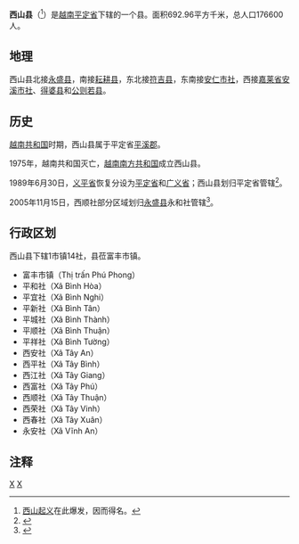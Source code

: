 {{About|越南的西山县|柬埔寨同名的县|塞桑县}}
{{Infobox Settlement
|name                   = 西山县
|settlement_type        = 县
|official_name          = 
|other_name             = 
|native_name            = {{lang|vi|Huyện Tây Sơn}}
|nickname               = 
|motto                  = 
|image_skyline          = PhuPhong town aerial photograph.jpg
|imagesize              = 
|image_caption          = 
|image_flag             = 
|flag_size              = 
|image_seal             = 
|seal_size              = 
|image_shield           = 
|shield_size            = 
|image_blank_emblem     = 
|blank_emblem_size      = 
|image_map              = {{Infobox mapframe|frame-width=250|zoom=10}}
|mapsize                = 
|map_caption            = 
|image_map1             = 
|mapsize1               = 
|map_caption1           = 
|pushpin_map            = Vietnam
|pushpin_label_position = bottom
|pushpin_map_caption    = 
|pushpin_map1           = 
|pushpin_label_position1= 
|pushpin_map_caption1   = 
|subdivision_type       = 国家
|subdivision_name       = {{flag|Vietnam}}
|subdivision_type1      = [[越南行政区划|省]]
|subdivision_name1      = [[平定省|平定省]]
|subdivision_type2      = 行政区划
|subdivision_name2      = 1市镇14社
|subdivision_type3      = 
|subdivision_name3      = 
|seat_type              = 县莅
|seat                   = {{link-vi|富丰市镇|Phú Phong (thị trấn)}}
|government_type        = 
|leader_title           = 
|leader_name            = 
|leader_title1          = 
|leader_name1           = 
|established_title      = 
|established_date       = 
|area_magnitude         = 
|unit_pref              = 
|area_footnotes         = 
|area_total_km2         = 692.96
|area_land_km2          = 
|area_water_km2         = 
|area_water_percent     = 
|area_urban_km2         = 
|area_metro_km2         = 
|population_as_of       = 
|population_footnotes   = 
|population_note        = 
|population_total       = 176600
|population_density_km2 = auto
|population_metro             = 
|population_density_metro_km2 = 
|population_urban             = 
|population_density_urban_km2 = 
|timezone               = [[越南标准时间|越南标准时间]]
|utc_offset             = +7
|elevation_footnotes    = 
|elevation_m            = 
|coor_type              = 
|coordinates            = 
|postal_code_type       = 
|postal_code            = 
|area_code              = 
|website                = [https://tayson.binhdinh.gov.vn 西山县电子信息门户网站]
|footnotes              = 
}}
'''西山县'''（{{vie|v='''Huyện Tây Sơn'''|hn=縣西山}}<ref>[[西山起义|西山起义]]在此爆发，因而得名。</ref>）是[[越南|越南]][[平定省|平定省]]下辖的一个县。面积692.96平方千米，总人口176600人。

==地理==
西山县北接[[永盛县_(平定省)|永盛县]]，南接[[耘耕县|耘耕县]]，东北接[[符吉县|符吉县]]，东南接[[安仁市社|安仁市社]]，西接[[嘉莱省|嘉莱省]][[安溪市社|安溪市社]]、[[得婆县|得婆县]]和[[公则若县|公则若县]]。

==历史==
[[越南共和国|越南共和国]]时期，西山县属于平定省[[平溪郡|平溪郡]]。

1975年，越南共和国灭亡，[[越南南方共和国|越南南方共和国]]成立西山县。

1989年6月30日，[[义平省|义平省]]恢复分设为[[平定省|平定省]]和[[广义省|广义省]]；西山县划归平定省管辖<ref>{{Cite web |url=https://thuvienphapluat.vn/van-ban/Bo-may-hanh-chinh/Nghi-quyet-phan-vach-dai-gioi-hanh-chinh-cua-cac-tinh-Nghia-Binh-Phu-Khanh-va-Binh-Tri-Thien-42792.aspx |title=Nghị quyết về việc phân vạch đại giới hành chính của các tỉnh Nghĩa Bình, Phú Khánh và Bình Trị Thiên do Quốc hội ban hành |accessdate=2020-04-30 |archive-date=2020-04-15 |archive-url=https://web.archive.org/web/20200415221120/https://thuvienphapluat.vn/van-ban/Bo-may-hanh-chinh/Nghi-quyet-phan-vach-dai-gioi-hanh-chinh-cua-cac-tinh-Nghia-Binh-Phu-Khanh-va-Binh-Tri-Thien-42792.aspx |dead-url=no }}</ref>。

2005年11月15日，西顺社部分区域划归[[永盛县_(平定省)|永盛县]]永和社管辖<ref>{{Cite web |url=https://thuvienphapluat.vn/van-ban/Bat-dong-san/Nghi-dinh-143-2005-ND-CP-dieu-chinh-dia-gioi-hanh-chinh-thanh-lap-xa-thi-tran-thuoc-huyen-Vinh-Thanh-mo-rong-Phu-Phong-Tay-Son-Quy-Nhon-Binh-Dinh-6090.aspx |title=Nghị định 143/2005/NĐ-CP về việc điều chỉnh địa giới hành chính, thành lập xã, thị trấn thuộc huyện Vĩnh Thạnh, mở rộng thị trấn Phú Phong thuộc huyện Tây Sơn và mở rộng thành phố Quy Nhơn, tỉnh Bình Định |accessdate=2020-04-30 |archive-date=2020-04-15 |archive-url=https://web.archive.org/web/20200415221456/https://thuvienphapluat.vn/van-ban/Bat-dong-san/Nghi-dinh-143-2005-ND-CP-dieu-chinh-dia-gioi-hanh-chinh-thanh-lap-xa-thi-tran-thuoc-huyen-Vinh-Thanh-mo-rong-Phu-Phong-Tay-Son-Quy-Nhon-Binh-Dinh-6090.aspx |dead-url=no }}</ref>。

==行政区划==
西山县下辖1市镇14社，县莅富丰市镇。
*富丰市镇（Thị trấn Phú Phong）
*平和社（Xã Bình Hòa）
*平宜社（Xã Bình Nghi）
*平新社（Xã Bình Tân）
*平城社（Xã Bình Thành）
*平顺社（Xã Bình Thuận）
*平祥社（Xã Bình Tường）
*西安社（Xã Tây An）
*西平社（Xã Tây Bình）
*西江社（Xã Tây Giang）
*西富社（Xã Tây Phú）
*西顺社（Xã Tây Thuận）
*西荣社（Xã Tây Vinh）
*西春社（Xã Tây Xuân）
*永安社（Xã Vĩnh An）

==注释==
{{reflist}}
{{平定省行政区划}}
{{越南南中部之县市镇区域划分}}

[[Category:平定省|X]]
[[Category:越南县份|X]]